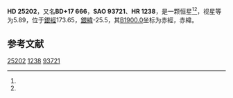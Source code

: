 {{Starbox begin
| name = HD 25202
}}
{{Starbox observe
| epoch = [[J2000.0|J2000.0]]
| constell = {{星座名待查}}<ref name=SIMBAD>{{cite web
 | url=http://simbad.u-strasbg.fr/simbad/sim-id?Ident=HR+1238
 | title =Pulsating variable Star
 | publisher=Centre de Données astronomiques de Strasbourg
 | work=SIMBAD
 | accessdate=2012-07-13}}</ref><ref name=DATA>{{cite web
 | url=http://vizier.u-strasbg.fr/viz-bin/VizieR-5?-out.add=.&-source=5050&-corr=PK=HR&-out.max=9999&HR=1238
 | title=VizieR Detailed Page
 | accessdate=2012-07-13
 | archive-date=2019-02-16
 | archive-url=https://web.archive.org/web/20190216104300/http://vizier.u-strasbg.fr/viz-bin/VizieR-5?-out.add=.&-source=5050&-corr=PK=HR&-out.max=9999&HR=1238
 | dead-url=no
 }}</ref>
| 星官 = 
| ra = {{RA|4|0|48.8}}<ref name=SIMBAD /><ref name=DATA />
| dec = {{DEC|+18|11|38}}<ref name=SIMBAD /><ref name=DATA />
| appmag_v = 5.89<ref name=SIMBAD /><ref name=DATA />
}}
{{Starbox character
| class = F4V<ref name=SIMBAD /><ref name=DATA />
| b-v = 0.32<ref name=SIMBAD /><ref name=DATA />
| u-b = 0.04<ref name=SIMBAD /><ref name=DATA />
| r-i = 0.17<ref name=SIMBAD /><ref name=DATA />
| variable = 
}}
{{Starbox astrometry
| radial_v = 0.04
| prop_mo_ra = 25
| parallax = 
| p_error = 
}}
{{Starbox catalog
| names =BD+17 666，[[SAO星表|SAO]] 93721，[[HD星表|HD]] 25202，[[HR星表|HR]] 1238}}
{{Starbox reference |Simbad=HR+1238}}
{{Starbox end}}

'''HD 25202'''，又名'''BD+17 666'''，'''SAO 93721'''、'''HR 1238'''，是一颗恒星<ref name=SIMBAD /><ref name=DATA />，视星等为5.89，位于[[銀道座標系|銀經]]173.65，[[銀道座標系|銀緯]]-25.5，其[[B1900.0|B1900.0]]坐标为赤經{{RA|3|55|2.9}}，赤緯{{DEC|+17|-25.5|43}}。

== 参考文献 ==
{{reflist}}

{{star-stub}}

[[Category:HD和HDE天體|25202]]
[[Category:HR天體|1238]]
[[Category:SAO天體|93721]]